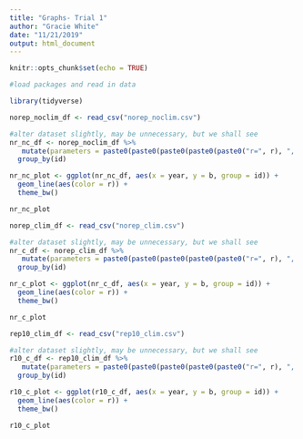 ```yaml
---
title: "Graphs- Trial 1"
author: "Gracie White"
date: "11/21/2019"
output: html_document
---
```


```r
knitr::opts_chunk$set(echo = TRUE)
```


```r
#load packages and read in data 

library(tidyverse)

norep_noclim_df <- read_csv("norep_noclim.csv")

#alter dataset slightly, may be unnecessary, but we shall see 
nr_nc_df <- norep_noclim_df %>%
   mutate(parameters = paste0(paste0(paste0(paste0(paste0("r=", r), ", f="), f), ", err="), f_ratio_err)) %>% 
  group_by(id)

nr_nc_plot <- ggplot(nr_nc_df, aes(x = year, y = b, group = id)) +
  geom_line(aes(color = r)) +
  theme_bw()

nr_nc_plot

```


```r
norep_clim_df <- read_csv("norep_clim.csv")

#alter dataset slightly, may be unnecessary, but we shall see 
nr_c_df <- norep_clim_df %>%
   mutate(parameters = paste0(paste0(paste0(paste0(paste0("r=", r), ", f="), f), ", err="), f_ratio_err)) %>% 
  group_by(id)

nr_c_plot <- ggplot(nr_c_df, aes(x = year, y = b, group = id)) +
  geom_line(aes(color = r)) +
  theme_bw()

nr_c_plot
```



```r
rep10_clim_df <- read_csv("rep10_clim.csv")

#alter dataset slightly, may be unnecessary, but we shall see 
r10_c_df <- rep10_clim_df %>%
   mutate(parameters = paste0(paste0(paste0(paste0(paste0("r=", r), ", f="), f), ", err="), f_ratio_err)) %>% 
  group_by(id)

r10_c_plot <- ggplot(r10_c_df, aes(x = year, y = b, group = id)) +
  geom_line(aes(color = r)) +
  theme_bw() 

r10_c_plot
```

